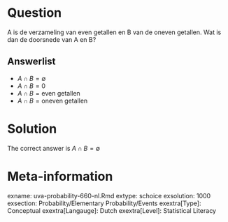 Question
========

A is de verzameling van even getallen en B van de oneven getallen. Wat is dan de doorsnede van A en B?

Answerlist
----------

* $A \cap B = \emptyset$
* $A \cap B = 0$
* $A \cap B = \text{even getallen}$
* $A \cap B = \text{oneven getallen}$

Solution
========

The correct answer is $A \cap B = \emptyset$

Meta-information
================
exname: uva-probability-660-nl.Rmd
extype: schoice
exsolution: 1000
exsection: Probability/Elementary Probability/Events
exextra[Type]: Conceptual
exextra[Langauge]: Dutch
exextra[Level]: Statistical Literacy
